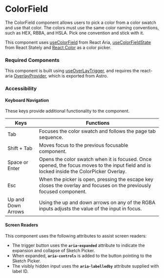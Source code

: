
<Meta title="Components/ColorField/ColorField" />

# ColorField

The ColorField component allows users to pick a color from a color swatch and use that color. 
The colors must use the same color naming conventions, such as HEX, RBBA, and HSLA. 
Pick one convention and stick with it.

This component uses [useColorField](https://react-spectrum.adobe.com/react-aria/useColorField.html) from React Aria, 
[useColorFieldState](https://react-spectrum.adobe.com/react-stately/useColorFieldState.html) from React Stately 
and [React Color](https://casesandberg.github.io/react-color/) as a color picker.

### Required Components

This component is built using [useOverLayTrigger](https://react-spectrum.adobe.com/react-aria/useOverlayTrigger.html), and requires the 
react-aria [OverlayProvider](https://react-spectrum.adobe.com/react-aria/useOverlayTrigger.html#:~:text=contained%20in%20an-,OverlayProvider,-%2C%20which%20is%20used), which is exported from Astro.

### Accessibility

#### Keyboard Navigation

These keys provide additional functionality to the component.

| Keys | Functions |
| ---- | ---- |
| Tab |Focuses the color swatch and follows the page tab sequence. |
| Shift + Tab | Moves focus to the previous focusable component. |
| Space or Enter | Opens the color swatch when it is focused. Once opened, the focus moves to the input field and is locked inside the ColorPicker Overlay. |
| Esc | When the picker is open, pressing the escape key closes the overlay and focuses on the previously focused component. |
| Up and Down Arrows | Using the up and down arrows on any of the RGBA inputs adjusts the value of the input in focus.

#### Screen Readers

This component uses the following attributes to assist screen readers:
- The trigger button uses the **`aria-expanded`** attribute to indicate the expansion and collapse of Sketch Picker.
- When expanded, **`aria-controls`** is added to the button pointing to the Sketch Picker.
- The visibly hidden input uses the **`aria-labelledby`** attribute supplied with label ID.
